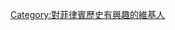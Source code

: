 {{Userbox |<div style="float: left; border:solid black 1px; margin: 1px;"> |lightgrey|white|[[檔案:Jose Rizal full.jpg|50px]] | 這個用戶對'''[[菲律賓歷史]]'''很感興趣。</center>}}
[[Category:對菲律賓歷史有興趣的維基人]]